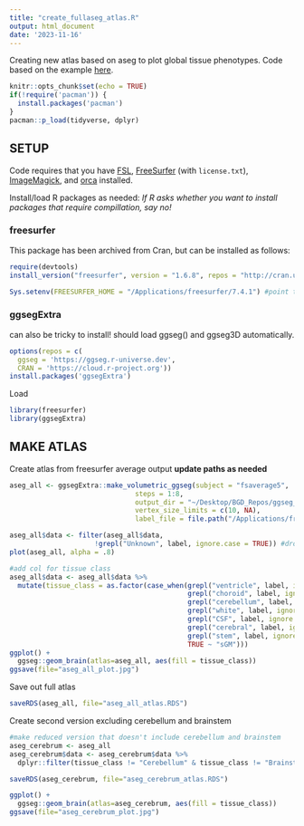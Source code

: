 ```yaml
---
title: "create_fullaseg_atlas.R"
output: html_document
date: '2023-11-16'
---
```


Creating new atlas based on aseg to plot global tissue phenotypes. Code based on the example [here](https://ggseg.github.io/ggsegExtra/articles/createaseg.html).

```r
knitr::opts_chunk$set(echo = TRUE)
if(!require('pacman')) {
  install.packages('pacman')
}
pacman::p_load(tidyverse, dplyr)
```

## SETUP
Code requires that you have [FSL](https://fsl.fmrib.ox.ac.uk/fsl/fslwiki/FslInstallation), [FreeSurfer](https://surfer.nmr.mgh.harvard.edu/fswiki/DownloadAndInstall) (with `license.txt`), [ImageMagick](https://imagemagick.org/script/download.php), and [orca](https://github.com/plotly/orca) installed.

Install/load R packages as needed:
*If R asks whether you want to install packages that require compillation, say no!*

### freesurfer
This package has been archived from Cran, but can be installed as follows:

```r
require(devtools)
install_version("freesurfer", version = "1.6.8", repos = "http://cran.us.r-project.org")

Sys.setenv(FREESURFER_HOME = "/Applications/freesurfer/7.4.1") #point to freesurfer install
```

### ggsegExtra
can also be tricky to install! should load ggseg() and ggseg3D automatically.
```r
options(repos = c(
  ggseg = 'https://ggseg.r-universe.dev',
  CRAN = 'https://cloud.r-project.org'))
install.packages('ggsegExtra')
```
Load
```r
library(freesurfer)
library(ggsegExtra)
```

## MAKE ATLAS

Create atlas from freesurfer average output
**update paths as needed**

```r
aseg_all <- ggsegExtra::make_volumetric_ggseg(subject = "fsaverage5",
                               steps = 1:8,
                               output_dir = "~/Desktop/BGD_Repos/ggseg_atlas", 
                               vertex_size_limits = c(10, NA),
                               label_file = file.path("/Applications/freesurfer/7.4.1/subjects/fsaverage5/mri/aseg.mgz"))

aseg_all$data <- filter(aseg_all$data, 
                     !grepl("Unknown", label, ignore.case = TRUE)) #drop "unknown" region
plot(aseg_all, alpha = .8)
```


```r
#add col for tissue class
aseg_all$data <- aseg_all$data %>%
  mutate(tissue_class = as.factor(case_when(grepl("ventricle", label, ignore.case = TRUE) ~ "CSF",
                                            grepl("choroid", label, ignore.case = TRUE) ~ "CSF",
                                            grepl("cerebellum", label, ignore.case = TRUE) ~ "Cerebellum",
                                            grepl("white", label, ignore.case = TRUE) ~ "WM",
                                            grepl("CSF", label, ignore.case = TRUE) ~ "CSF",
                                            grepl("cerebral", label, ignore.case = TRUE) ~ "cGM",
                                            grepl("stem", label, ignore.case = TRUE) ~ "Brainstem",
                                            TRUE ~ "sGM")))
ggplot() +
  ggseg::geom_brain(atlas=aseg_all, aes(fill = tissue_class))
ggsave(file="aseg_all_plot.jpg")
```

Save out full atlas

```r
saveRDS(aseg_all, file="aseg_all_atlas.RDS")
```

Create second version excluding cerebellum and brainstem

```r
#make reduced version that doesn't include cerebellum and brainstem
aseg_cerebrum <- aseg_all
aseg_cerebrum$data <- aseg_cerebrum$data %>%
  dplyr::filter(tissue_class != "Cerebellum" & tissue_class != "Brainstem")

saveRDS(aseg_cerebrum, file="aseg_cerebrum_atlas.RDS")

ggplot() +
  ggseg::geom_brain(atlas=aseg_cerebrum, aes(fill = tissue_class))
ggsave(file="aseg_cerebrum_plot.jpg")
```

